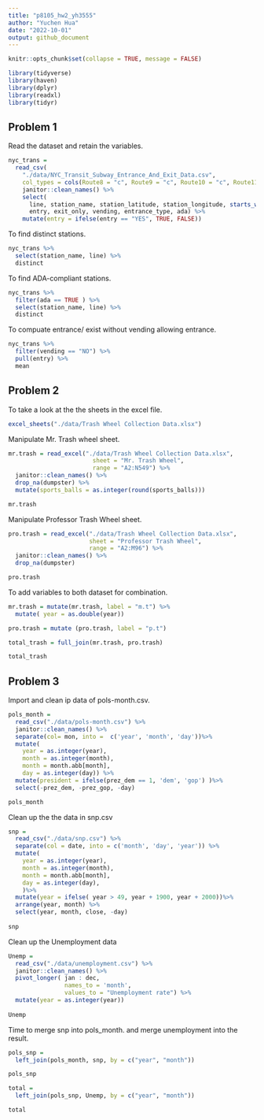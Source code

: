 ```yaml
---
title: "p8105_hw2_yh3555"
author: "Yuchen Hua"
date: "2022-10-01"
output: github_document
---
```


```r
knitr::opts_chunk$set(collapse = TRUE, message = FALSE)
```

```r
library(tidyverse)
library(haven)
library(dplyr)
library(readxl)
library(tidyr)
```

## Problem 1

Read the dataset and retain the variables. 

```r
nyc_trans =
  read_csv(
    "./data/NYC_Transit_Subway_Entrance_And_Exit_Data.csv", 
    col_types = cols(Route8 = "c", Route9 = "c", Route10 = "c", Route11 = "c")) %>%
    janitor::clean_names() %>%
    select(
      line, station_name, station_latitude, station_longitude, starts_with("routes"), 
      entry, exit_only, vending, entrance_type, ada) %>%
    mutate(entry = ifelse(entry == "YES", TRUE, FALSE))
```

To find distinct stations. 
```r
nyc_trans %>%
  select(station_name, line) %>%
  distinct
```

To find ADA-compliant stations.
```r
nyc_trans %>%
  filter(ada == TRUE ) %>%
  select(station_name, line) %>%
  distinct
```

To compuate entrance/ exist without vending allowing entrance. 
```r
nyc_trans %>%
  filter(vending == "NO") %>%
  pull(entry) %>%
  mean
```

## Problem 2
To take a look at the the sheets in the excel file. 
```r
excel_sheets("./data/Trash Wheel Collection Data.xlsx")
```

Manipulate Mr. Trash wheel sheet.  
```r
mr.trash = read_excel("./data/Trash Wheel Collection Data.xlsx", 
                        sheet = "Mr. Trash Wheel", 
                        range = "A2:N549") %>%
  janitor::clean_names() %>%
  drop_na(dumpster) %>%
  mutate(sports_balls = as.integer(round(sports_balls)))

mr.trash
```

Manipulate Professor Trash Wheel sheet. 
```r
pro.trash = read_excel("./data/Trash Wheel Collection Data.xlsx", 
                       sheet = "Professor Trash Wheel",
                       range = "A2:M96") %>%
  janitor::clean_names() %>%
  drop_na(dumpster)

pro.trash
```

To add variables to both dataset for combination.  

```r
mr.trash = mutate(mr.trash, label = "m.t") %>%
  mutate( year = as.double(year))

pro.trash = mutate (pro.trash, label = "p.t")

total_trash = full_join(mr.trash, pro.trash)

total_trash
```

## Problem 3


Import and clean ip data of pols-month.csv. 
```r
pols_month = 
  read_csv("./data/pols-month.csv") %>%
  janitor::clean_names() %>%
  separate(col= mon, into =  c('year', 'month', 'day'))%>%
  mutate( 
    year = as.integer(year),
    month = as.integer(month),
    month = month.abb[month],
    day = as.integer(day)) %>%
  mutate(president = ifelse(prez_dem == 1, 'dem', 'gop') )%>%
  select(-prez_dem, -prez_gop, -day)

pols_month
```


Clean up the the data in snp.csv
```r
snp = 
  read_csv("./data/snp.csv") %>%
  separate(col = date, into = c('month', 'day', 'year')) %>%
  mutate(
    year = as.integer(year),
    month = as.integer(month),
    month = month.abb[month],
    day = as.integer(day),
    )%>%
  mutate(year = ifelse( year > 49, year + 1900, year + 2000))%>%
  arrange(year, month) %>%
  select(year, month, close, -day)
         
snp
```



Clean up the Unemployment data
```r
Unemp = 
  read_csv("./data/unemployment.csv") %>%
  janitor::clean_names() %>%
  pivot_longer( jan : dec,
                names_to = 'month',
                values_to = "Unemployment rate") %>%
  mutate(year = as.integer(year))
  
Unemp
```

Time to merge snp into pols_month. and merge unemployment into the result. 
```r
pols_snp = 
  left_join(pols_month, snp, by = c("year", "month"))

pols_snp
```

```r
total = 
  left_join(pols_snp, Unemp, by = c("year", "month"))

total
```
